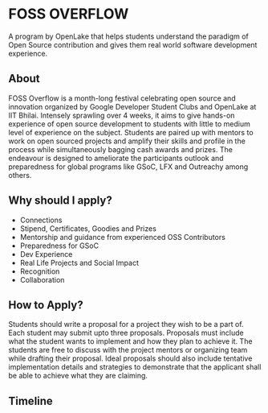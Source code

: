 
<title>FOSS Overflow</title>

<div className="min-h-screen flex flex-col justify-center text-center container m-auto max-w-prose px-4">
	<h1 className="text-5xl md:text-8xl font-bold mb-8">
		<span className="text-blue-600">FOSS</span> OVERFLOW
	</h1>
	<p className="text-2xl">
		A program by OpenLake that helps students understand the paradigm of Open
		Source contribution and gives them real world software development
		experience.
	</p>
</div>

<article className="prose lg:prose-xl mx-auto px-4">
<h2>About</h2>

<p>
	FOSS Overflow is a month-long festival celebrating open source and innovation
	organized by Google Developer Student Clubs and OpenLake at IIT Bhilai.
	Intensely sprawling over 4 weeks, it aims to give hands-on experience of open
	source development to students with little to medium level of experience on
	the subject. Students are paired up with mentors to work on open sourced
	projects and amplify their skills and profile in the process while
	simultaneously bagging cash awards and prizes. The endeavour is designed to
	ameliorate the participants outlook and preparedness for global programs like
	GSoC, LFX and Outreachy among others.
</p>

<h2>Why should I apply?</h2>

<ul>
	<li>Connections</li>
	<li>Stipend, Certificates, Goodies and Prizes</li>
	<li>Mentorship and guidance from experienced OSS Contributors</li>
	<li>Preparedness for GSoC</li>
	<li>Dev Experience</li>
	<li>Real Life Projects and Social Impact</li>
	<li>Recognition</li>
	<li>Collaboration</li>
</ul>

<h2>How to Apply?</h2>

<p>
	Students should write a proposal for a project they wish to be a part of. Each
	student may submit upto three proposals. Proposals must include what the
	student wants to implement and how they plan to achieve it. The students are
	free to discuss with the project mentors or organizing team while drafting
	their proposal. Ideal proposals should also include tentative implementation
	details and strategies to demonstrate that the applicant shall be able to
	achieve what they are claiming.
</p>

<h2>Timeline</h2>

</article>

<div className="container m-auto max-w-screen-md py-8 overflow-x-hidden">
	<Timeline />
</div>
